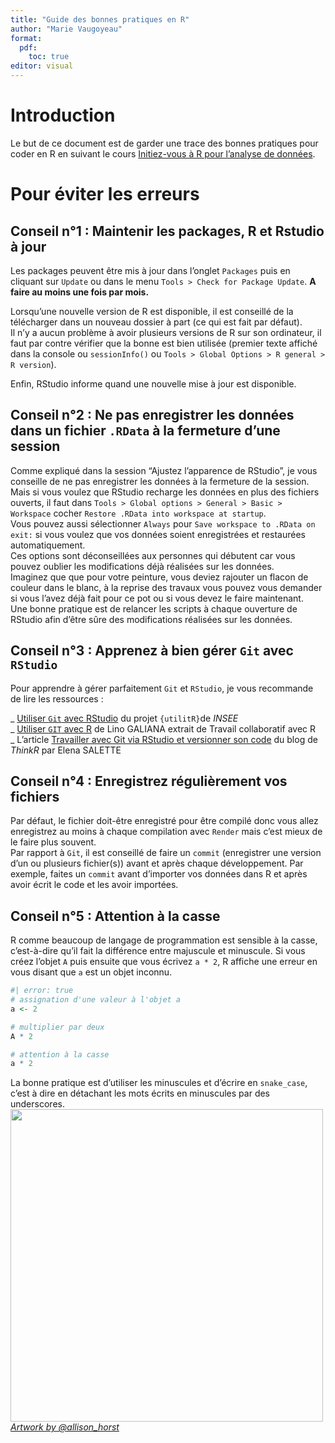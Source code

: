 ```yaml
---
title: "Guide des bonnes pratiques en R"
author: "Marie Vaugoyeau"
format: 
  pdf: 
    toc: true
editor: visual
---
```


# Introduction

Le but de ce document est de garder une trace des bonnes pratiques pour coder en R en suivant le cours [Initiez-vous à R pour l'analyse de données](https://openclassrooms.com/fr/courses/4525256-initiez-vous-au-langage-r-pour-analyser-vos-donnees).

# Pour éviter les erreurs

## **Conseil n°1** : Maintenir les packages, R et Rstudio à jour

Les packages peuvent être mis à jour dans l'onglet `Packages` puis en cliquant sur `Update` ou dans le menu `Tools > Check for Package Update`. **A faire au moins une fois par mois.**

Lorsqu'une nouvelle version de R est disponible, il est conseillé de la télécharger dans un nouveau dossier à part (ce qui est fait par défaut).\
Il n'y a aucun problème à avoir plusieurs versions de R sur son ordinateur, il faut par contre vérifier que la bonne est bien utilisée (premier texte affiché dans la console ou `sessionInfo()` ou `Tools > Global Options > R general > R version`).

Enfin, RStudio informe quand une nouvelle mise à jour est disponible.

## **Conseil n°2** : Ne pas enregistrer les données dans un fichier `.RData` à la fermeture d'une session

Comme expliqué dans la session "Ajustez l'apparence de RStudio", je vous conseille de ne pas enregistrer les données à la fermeture de la session.\
Mais si vous voulez que RStudio recharge les données en plus des fichiers ouverts, il faut dans `Tools > Global options > General > Basic > Workspace` cocher `Restore .RData into workspace at startup`.\
Vous pouvez aussi sélectionner `Always` pour `Save workspace to .RData on exit:` si vous voulez que vos données soient enregistrées et restaurées automatiquement.\
Ces options sont déconseillées aux personnes qui débutent car vous pouvez oublier les modifications déjà réalisées sur les données.\
Imaginez que que pour votre peinture, vous deviez rajouter un flacon de couleur dans le blanc, à la reprise des travaux vous pouvez vous demander si vous l'avez déjà fait pour ce pot ou si vous devez le faire maintenant.\
Une bonne pratique est de relancer les scripts à chaque ouverture de RStudio afin d'être sûre des modifications réalisées sur les données.

## **Conseil n°3** : Apprenez à bien gérer `Git` avec `RStudio`

Pour apprendre à gérer parfaitement `Git` et `RStudio`, je vous recommande de lire les ressources :

\_ [Utiliser `Git` avec RStudio](https://www.book.utilitr.org/03_fiches_thematiques/fiche_git_utilisation) du projet `{utilitR}`de *INSEE*\
\_ [Utiliser `GIT` avec R](https://linogaliana.gitlab.io/collaboratif/git.html#des-bases-de-git) de Lino GALIANA extrait de Travail collaboratif avec R\
\_ L'article [Travailler avec Git via RStudio et versionner son code](https://thinkr.fr/travailler-avec-git-via-rstudio-et-versionner-son-code/) du blog de *ThinkR* par Elena SALETTE

## **Conseil n°4** : Enregistrez régulièrement vos fichiers

Par défaut, le fichier doit-être enregistré pour être compilé donc vous allez enregistrez au moins à chaque compilation avec `Render` mais c'est mieux de le faire plus souvent.\
Par rapport à `Git`, il est conseillé de faire un `commit` (enregistrer une version d'un ou plusieurs fichier(s)) avant et après chaque développement. Par exemple, faites un `commit` avant d'importer vos données dans R et après avoir écrit le code et les avoir importées.

## **Conseil n°5** : Attention à la casse

R comme beaucoup de langage de programmation est sensible à la casse, c'est-à-dire qu'il fait la différence entre majuscule et minuscule. Si vous créez l'objet `A` puis ensuite que vous écrivez `a * 2`, R affiche une erreur en vous disant que `a` est un objet inconnu.

```r
#| error: true
# assignation d'une valeur à l'objet a
a <- 2

# multiplier par deux
A * 2

# attention à la casse
a * 2

```

La bonne pratique est d'utiliser les minuscules et d'écrire en `snake_case`, c'est à dire en détachant les mots écrits en minuscules par des underscores.\
[![](https://cdn.myportfolio.com/45214904-6a61-4e23-98d6-b140f8654a40/dbb99049-2916-4bc8-824f-1816f5c4f06d.png?h=ba6a62f15223e9ba5c166341ecf935f2){width="500"}](https://allisonhorst.com/)\
[*Artwork by \@allison_horst*](https://twitter.com/allison_horst)

